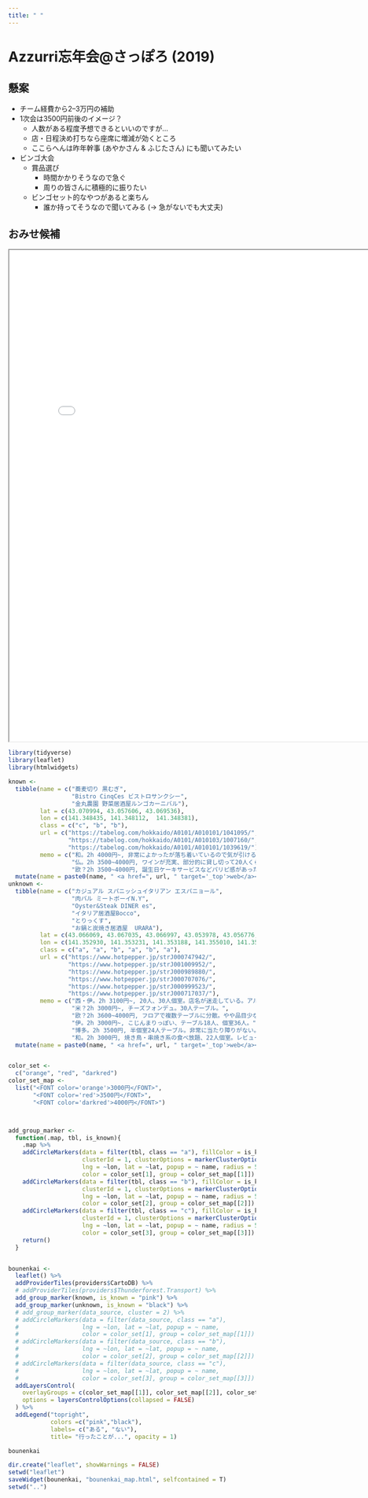 ```yaml
---
title: " "
---
```


# Azzurri忘年会\@さっぽろ (2019)

## 懸案

- チーム経費から2–3万円の補助
- 1次会は3500円前後のイメージ？
    - 人数がある程度予想できるといいのですが...
    - 店・日程決め打ちなら座席に増減が効くところ
    - ここらへんは昨年幹事 (あやかさん & ふじたさん) にも聞いてみたい
- ビンゴ大会
    - 賞品選び
        - 時間かかりそうなので急ぐ
        - 周りの皆さんに積極的に振りたい
    - ビンゴセット的なやつがあると楽ちん
        - 誰か持ってそうなので聞いてみる (→ 急がないでも大丈夫)

## おみせ候補

<iframe seamless src="../leaflet/bounenkai_map/index.html" width="800px" height="1000px"></iframe>

```r
library(tidyverse)
library(leaflet)
library(htmlwidgets)

known <-
  tibble(name = c("蕎麦切り 黒むぎ",
                  "Bistro CinqCes ビストロサンクシー",
                  "金丸農園 野菜居酒屋ルンゴカーニバル"),
         lat = c(43.070994, 43.057606, 43.069536),
         lon = c(141.348435, 141.348112,  141.348381),
         class = c("c", "b", "b"),
         url = c("https://tabelog.com/hokkaido/A0101/A010101/1041095/",
                 "https://tabelog.com/hokkaido/A0101/A010103/1007160/",
                 "https://tabelog.com/hokkaido/A0101/A010101/1039619/"),
         memo = c("和。2h 4000円~, 非常によかったが落ち着いているので気が引ける。",
                  "仏。2h 3500~4000円, ワインが充実、部分的に貸し切って20人くらいで利用した。",
                  "欧？2h 3500~4000円, 誕生日ケーキサービスなどパリピ感があった。")) %>%
  mutate(name = paste0(name, " <a href=", url, " target='_top'>web</a><br>", memo))
unknown <-
  tibble(name = c("カジュアル スパニッシュイタリアン エスパニョール",
                  "肉バル ミートボーイN.Y",
                  "Oyster&Steak DINER es",
                  "イタリア居酒屋Bocco",
                  "とりっくす",
                  "お鍋と炭焼き居酒屋  URARA"),
         lat = c(43.066069, 43.067035, 43.066997, 43.053978, 43.056776, 43.056192),
         lon = c(141.352930, 141.353231, 141.353188, 141.355010, 141.354247, 141.352114),
         class = c("a", "a", "b", "a", "b", "a"),
         url = c("https://www.hotpepper.jp/strJ000747942/",
                 "https://www.hotpepper.jp/strJ001009952/",
                 "https://www.hotpepper.jp/strJ000989880/",
                 "https://www.hotpepper.jp/strJ000707076/",
                 "https://www.hotpepper.jp/strJ000999523/",
                 "https://www.hotpepper.jp/strJ000717037/"),
         memo = c("西・伊。2h 3100円~, 20人、30人個室。店名が迷走している。アルコールいまいちかも。",
                  "米？2h 3000円~, チーズフォンデュ。30人テーブル。",
                  "欧？2h 3600~4000円, フロアで複数テーブルに分散。やや品目少ないがアルコール揃いがいい。",
                  "伊。2h 3000円~, こじんまりっぽい、テーブル18人、個室36人。",
                  "博多。2h 3500円, 半個室24人テーブル。非常に当たり障りがない。",
                  "和。2h 3000円, 焼き鳥・串焼き系の食べ放題、22人個室。レビューを見るに対応は早いらしい。")) %>%
  mutate(name = paste0(name, " <a href=", url, " target='_top'>web</a><br>", memo))


color_set <-
  c("orange", "red", "darkred")
color_set_map <-
  list("<FONT color='orange'>3000円</FONT>",
       "<FONT color='red'>3500円</FONT>",
       "<FONT color='darkred'>4000円</FONT>")



add_group_marker <-
  function(.map, tbl, is_known){
    .map %>%
    addCircleMarkers(data = filter(tbl, class == "a"), fillColor = is_known, fillOpacity = .75,
                     clusterId = 1, clusterOptions = markerClusterOptions(),
                     lng = ~lon, lat = ~lat, popup = ~ name, radius = 5,
                     color = color_set[1], group = color_set_map[[1]]) %>%
    addCircleMarkers(data = filter(tbl, class == "b"), fillColor = is_known, fillOpacity = .75,
                     clusterId = 1, clusterOptions = markerClusterOptions(),
                     lng = ~lon, lat = ~lat, popup = ~ name, radius = 5,
                     color = color_set[2], group = color_set_map[[2]]) %>%
    addCircleMarkers(data = filter(tbl, class == "c"), fillColor = is_known, fillOpacity = .75,
                     clusterId = 1, clusterOptions = markerClusterOptions(),
                     lng = ~lon, lat = ~lat, popup = ~ name, radius = 5,
                     color = color_set[3], group = color_set_map[[3]]) %>%
    return()
  }


bounenkai <-
  leaflet() %>%
  addProviderTiles(providers$CartoDB) %>%
  # addProviderTiles(providers$Thunderforest.Transport) %>%
  add_group_marker(known, is_known = "pink") %>%
  add_group_marker(unknown, is_known = "black") %>%
  # add_group_marker(data_source, cluster = 2) %>%
  # addCircleMarkers(data = filter(data_source, class == "a"),
  #                  lng = ~lon, lat = ~lat, popup = ~ name,
  #                  color = color_set[1], group = color_set_map[[1]]) %>%
  # addCircleMarkers(data = filter(data_source, class == "b"),
  #                  lng = ~lon, lat = ~lat, popup = ~ name,
  #                  color = color_set[2], group = color_set_map[[2]]) %>%
  # addCircleMarkers(data = filter(data_source, class == "c"),
  #                  lng = ~lon, lat = ~lat, popup = ~ name,
  #                  color = color_set[3], group = color_set_map[[3]]) %>%
  addLayersControl(
    overlayGroups = c(color_set_map[[1]], color_set_map[[2]], color_set_map[[3]]),
    options = layersControlOptions(collapsed = FALSE)
  ) %>%
  addLegend("topright", 
            colors =c("pink","black"),
            labels= c("ある", "ない"),
            title= "行ったことが...", opacity = 1)

bounenkai

dir.create("leaflet", showWarnings = FALSE)
setwd("leaflet")
saveWidget(bounenkai, "bounenkai_map.html", selfcontained = T)
setwd("..")
```
